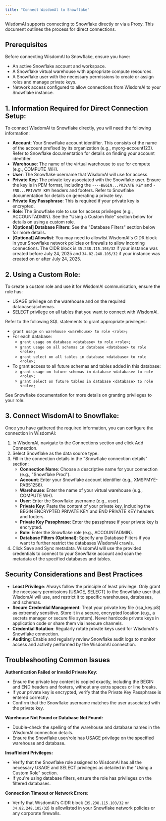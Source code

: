 ```yaml
---
title: "Connect WisdomAl to Snowflake"
---
```


WisdomAl supports connecting to Snowflake directly or via a Proxy. This document outlines the process for direct connections.

## Prerequisites
Before connecting WisdomAl to Snowflake, ensure you have:
* An active Snowflake account and workspace.
* A Snowflake virtual warehouse with appropriate compute resources.
* A Snowflake user with the necessary permissions to create or assign roles and manage private keys.
* Network access configured to allow connections from WisdomAl to your Snowflake instance.

## 1. Information Required for Direct Connection Setup:
To connect WisdomAl to Snowflake directly, you will need the following information:
* **Account**: Your Snowflake account identifier. This consists of the name of the account prefixed by its organization (e.g., myorg-account123). Refer to Snowflake documentation for details on finding your account identifier.
* **Warehouse**: The name of the virtual warehouse to use for compute (e.g., COMPUTE_WH).
* **User**: The Snowflake username that WisdomAl will use for access.
* **Private Key**: The private key associated with the Snowflake user. Ensure the key is in PEM format, including the `----BEGIN...PRIVATE KEY` and `-END...PRIVATE KEY` headers and footers. Refer to Snowflake documentation for details on generating a private key.
* **Private Key Passphrase**: This is required if your private key is encrypted.
* **Role**: The Snowflake role to use for access privileges (e.g., ACCOUNTADMIN). See the "Using a Custom Role" section below for details on using a custom role.
* **[Optional] Database Filters**: See the "Database Filters" section below for more details.
* **[Optional] Allowlist**: You may need to allowlist WisdomAl's CIDR block in your Snowflake network policies or firewalls to allow incoming connections. The CIDR block is `35.238.115.103/32` if your instance was created before July 24, 2025 and `34.82.248.105/32` if your instance was created on or after July 24, 2025.

## 2. Using a Custom Role:
To create a custom role and use it for WisdomAl communication, ensure the role has:
* USAGE privilege on the warehouse and on the required databases/schemas.
* SELECT privilege on all tables that you want to connect with WisdomAl.

Refer to the following SQL statements to grant appropriate privileges:
* `grant usage on warehouse <warehouse> to role <role>;`
* For each database:
    * `grant usage on database <database> to role <role>;`
    * `grant usage on all schemas in database <database> to role <role>;`
    * `grant select on all tables in database <database> to role <role>;`
* To grant access to all future schemas and tables added in this database:
    * `grant usage on future schemas in database <database> to role <role>;`
    * `grant select on future tables in database <database> to role <role>;`

See Snowflake documentation for more details on granting privileges to your role.

## 3. Connect WisdomAl to Snowflake:
Once you have gathered the required information, you can configure the connection in WisdomAl:
1.  In WisdomAl, navigate to the Connections section and click Add Connection.
2.  Select Snowflake as the data source type.
3.  Fill in the connection details in the "Snowflake connection details" section:
    * **Connection Name**: Choose a descriptive name for your connection (e.g., "Snowflake Prod").
    * **Account**: Enter your Snowflake account identifier (e.g., XMSPMYE-PAB51256).
    * **Warehouse**: Enter the name of your virtual warehouse (e.g., COMPUTE WH).
    * **User**: Enter the Snowflake username (e.g., user).
    * **Private Key**: Paste the content of your private key, including the BEGIN ENCRYPTED PRIVATE KEY and END PRIVATE KEY headers and footers.
    * **Private Key Passphrase**: Enter the passphrase if your private key is encrypted.
    * **Role**: Enter the Snowflake role (e.g., ACCOUNTADMIN).
    * **Database Filters (Optional)**: Specify any Database Filters if you want to further restrict the databases WisdomAl crawls.
4.  Click Save and Sync metadata. WisdomAl will use the provided credentials to connect to your Snowflake account and scan the metadata of the specified databases and tables.

## Security Considerations and Best Practices
* **Least Privilege**: Always follow the principle of least privilege. Only grant the necessary permissions (USAGE, SELECT) to the Snowflake user that WisdomAl will use, and restrict it to specific warehouses, databases, and schemas.
* **Secure Credential Management**: Treat your private key file (rsa_key.p8) as extremely sensitive. Store it in a secure, encrypted location (e.g., a secrets manager or secure file system). Never hardcode private keys in application code or share them via insecure channels.
* **Credential Rotation**: Regularly rotate private keys used for WisdomAl's Snowflake connection.
* **Auditing**: Enable and regularly review Snowflake audit logs to monitor access and activity performed by the WisdomAl connection.

## Troubleshooting Common Issues
**Authentication Failed or Invalid Private Key:**
* Ensure the private key content is copied exactly, including the BEGIN and END headers and footers, without any extra spaces or line breaks.
* If your private key is encrypted, verify that the Private Key Passphrase is entered correctly.
* Confirm that the Snowflake username matches the user associated with the private key.

**Warehouse Not Found or Database Not Found:**
* Double-check the spelling of the warehouse and database names in the WisdomAl connection details.
* Ensure the Snowflake user/role has USAGE privilege on the specified warehouse and database.

**Insufficient Privileges:**
* Verify that the Snowflake role assigned to WisdomAl has all the necessary USAGE and SELECT privileges as detailed in the "Using a Custom Role" section.
* If you're using database filters, ensure the role has privileges on the filtered databases.

**Connection Timeout or Network Errors:**
* Verify that WisdomAl's CIDR block (`35.238.115.103/32` or `34.82.248.105/32`) is allowlisted in your Snowflake network policies or any corporate firewalls.